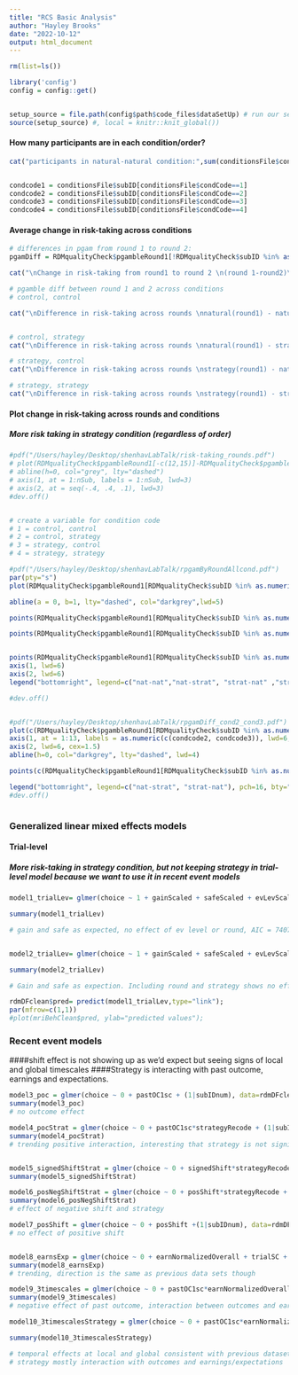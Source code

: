 ```yaml
---
title: "RCS Basic Analysis"
author: "Hayley Brooks"
date: "2022-10-12"
output: html_document
---
```


```r
rm(list=ls())

library('config')
config = config::get()


setup_source = file.path(config$path$code_files$dataSetUp) # run our set up script (which loads all the data)
source(setup_source) #, local = knitr::knit_global())
```

#### How many participants are in each condition/order?
```r

cat("participants in natural-natural condition:",sum(conditionsFile$condCode==1), "\nparticipants in natural-strategy condition:",sum(conditionsFile$condCode==2), "\nparticipants in strategy-natural condition:",sum(conditionsFile$condCode==3),"\nparticipants in strategy-strategy condition:", sum(conditionsFile$condCode==4))


condcode1 = conditionsFile$subID[conditionsFile$condCode==1]
condcode2 = conditionsFile$subID[conditionsFile$condCode==2]
condcode3 = conditionsFile$subID[conditionsFile$condCode==3]
condcode4 = conditionsFile$subID[conditionsFile$condCode==4]
```


#### Average change in risk-taking across conditions
```r

# differences in pgam from round 1 to round 2:
pgamDiff = RDMqualityCheck$pgambleRound1[!RDMqualityCheck$subID %in% as.numeric(excludeSubID)] - RDMqualityCheck$pgambleRound2[!RDMqualityCheck$subID %in% as.numeric(excludeSubID)]

cat("\nChange in risk-taking from round1 to round 2 \n(round 1-round2)\n",mean(pgamDiff))

# pgamble diff between round 1 and 2 across conditions
# control, control

cat("\nDifference in risk-taking across rounds \nnatural(round1) - natural (round2)\ndiff p(gamble)",mean(RDMqualityCheck$pgambleRound1[RDMqualityCheck$subID %in% as.numeric(condcode1)] -RDMqualityCheck$pgambleRound2[RDMqualityCheck$subID %in% as.numeric(condcode1)]))


# control, strategy
cat("\nDifference in risk-taking across rounds \nnatural(round1) - strategy (round2)\ndiff p(gamble)",mean(RDMqualityCheck$pgambleRound1[RDMqualityCheck$subID %in% as.numeric(condcode2)] -RDMqualityCheck$pgambleRound2[RDMqualityCheck$subID %in% as.numeric(condcode2)]))

# strategy, control
cat("\nDifference in risk-taking across rounds \nstrategy(round1) - natural (round2)\ndiff p(gamble)",mean(RDMqualityCheck$pgambleRound1[RDMqualityCheck$subID %in% as.numeric(condcode3)] -RDMqualityCheck$pgambleRound2[RDMqualityCheck$subID %in% as.numeric(condcode3)]))

# strategy, strategy
cat("\nDifference in risk-taking across rounds \nstrategy(round1) - strategy (round2)\ndiff p(gamble)",mean(RDMqualityCheck$pgambleRound1[RDMqualityCheck$subID %in% as.numeric(condcode4)] -RDMqualityCheck$pgambleRound2[RDMqualityCheck$subID %in% as.numeric(condcode4)]))

```

#### Plot change in risk-taking across rounds and conditions
##### More risk taking in strategy condition (regardless of order)
```r

#pdf("/Users/hayley/Desktop/shenhavLabTalk/risk-taking_rounds.pdf")
# plot(RDMqualityCheck$pgambleRound1[-c(12,15)]-RDMqualityCheck$pgambleRound2[-c(12,15)], ylab ="pGamble(round 1 - round 2)", xlab="participant", main="change in risk-taking across rounds", axes=F, pch=16, col="maroon", cex=1.5, ylim=c(-.4,.4), xlim=c(1,24))
# abline(h=0, col="grey", lty="dashed")
# axis(1, at = 1:nSub, labels = 1:nSub, lwd=3)
# axis(2, at = seq(-.4, .4, .1), lwd=3)
#dev.off()


# create a variable for condition code
# 1 = control, control
# 2 = control, strategy
# 3 = strategy, control
# 4 = strategy, strategy

#pdf("/Users/hayley/Desktop/shenhavLabTalk/rpgamByRoundAllcond.pdf")
par(pty="s")
plot(RDMqualityCheck$pgambleRound1[RDMqualityCheck$subID %in% as.numeric(condcode1)], RDMqualityCheck$pgambleRound2[RDMqualityCheck$subID %in% as.numeric(condcode1)], asp=1,col="blue", pch=16, ylim=c(0,1), xlim=c(0,1), ylab="p(gamble round 1)", xlab="p(gamble round 2)", axes=F, cex=2)

abline(a = 0, b=1, lty="dashed", col="darkgrey",lwd=5)

points(RDMqualityCheck$pgambleRound1[RDMqualityCheck$subID %in% as.numeric(condcode2)], RDMqualityCheck$pgambleRound2[RDMqualityCheck$subID %in% as.numeric(condcode2)], col="green",asp=1, pch=16,cex=2)

points(RDMqualityCheck$pgambleRound1[RDMqualityCheck$subID %in% as.numeric(condcode3)], RDMqualityCheck$pgambleRound2[RDMqualityCheck$subID %in% as.numeric(condcode3)], asp=1, col="red", pch=16, cex=2)


points(RDMqualityCheck$pgambleRound1[RDMqualityCheck$subID %in% as.numeric(condcode4)], RDMqualityCheck$pgambleRound2[RDMqualityCheck$subID %in% as.numeric(condcode4)], asp= 1,col="purple", pch=16, cex=2)
axis(1, lwd=6)
axis(2, lwd=6)
legend("bottomright", legend=c("nat-nat","nat-strat", "strat-nat" ,"strat-strat"), pch=16, bty="n", col=c("blue", "green", "red", "purple"), cex=1)

#dev.off()


#pdf("/Users/hayley/Desktop/shenhavLabTalk/rpgamDiff_cond2_cond3.pdf")
plot(c(RDMqualityCheck$pgambleRound1[RDMqualityCheck$subID %in% as.numeric(condcode2)]- RDMqualityCheck$pgambleRound2[RDMqualityCheck$subID %in% as.numeric(condcode2)], RDMqualityCheck$pgambleRound1[RDMqualityCheck$subID %in% as.numeric(condcode3)]- RDMqualityCheck$pgambleRound2[RDMqualityCheck$subID %in% as.numeric(condcode3)]), pch=16, ylab="Risk-taking\n (round 1 - round 2)", xlab="participant", ylim=c(-.5,.5),cex= 2,col=c(rep("green",length(condcode2)), rep("red", length(condcode3))), axes=F)
axis(1, at = 1:13, labels = as.numeric(c(condcode2, condcode3)), lwd=6, cex.axis=1)
axis(2, lwd=6, cex=1.5)
abline(h=0, col="darkgrey", lty="dashed", lwd=4)

points(c(RDMqualityCheck$pgambleRound1[RDMqualityCheck$subID %in% as.numeric(condcode2)]- RDMqualityCheck$pgambleRound2[RDMqualityCheck$subID %in% as.numeric(condcode2)], RDMqualityCheck$pgambleRound1[RDMqualityCheck$subID %in% as.numeric(condcode3)]- RDMqualityCheck$pgambleRound2[RDMqualityCheck$subID %in% as.numeric(condcode3)]), pch=16, cex= 2,col=c(rep("green",length(condcode2)), rep("red", length(condcode3))))

legend("bottomright", legend=c("nat-strat", "strat-nat"), pch=16, bty="n", col=c("green","red"), cex=1)
#dev.off()



```

### Generalized linear mixed effects models
#### Trial-level
##### More risk-taking in strategy condition, but not keeping strategy in trial-level model because we want to use it in recent event models
```r

model1_trialLev= glmer(choice ~ 1 + gainScaled + safeScaled + evLevScaled + roundRecode + (1|subID), data=rdmDFclean , family = "binomial")

summary(model1_trialLev)

# gain and safe as expected, no effect of ev level or round, AIC = 7407.0


model2_trialLev= glmer(choice ~ 1 + gainScaled + safeScaled + evLevScaled + roundRecode*strategyRecode + (1|subID), data=rdmDFclean , family = "binomial")

summary(model2_trialLev)

# Gain and safe as expection. Including round and strategy shows no effect of round but strategy is associated with increased risk in the strategy (Relative to act natural condition), AIC = 7385.2
```

```r
rdmDFclean$pred= predict(model1_trialLev,type="link"); 
par(mfrow=c(1,1))
#plot(mriBehClean$pred, ylab="predicted values");

```


### Recent event models
####shift effect is not showing up as we'd expect but seeing signs of local and global timescales
####Strategy is interacting with past outcome, earnings and expectations.
```r

model3_poc = glmer(choice ~ 0 + pastOC1sc + (1|subIDnum), data=rdmDFclean, family="binomial", offset=pred)
summary(model3_poc)
# no outcome effect

model4_pocStrat = glmer(choice ~ 0 + pastOC1sc*strategyRecode + (1|subIDnum), data=rdmDFclean, family="binomial", offset=pred)
summary(model4_pocStrat)
# trending positive interaction, interesting that strategy is not significant but is in the models below with the other timescales


model5_signedShiftStrat = glmer(choice ~ 0 + signedShift*strategyRecode + (1|subIDnum), data=rdmDFclean, family="binomial", offset=pred)
summary(model5_signedShiftStrat)

model6_posNegShiftStrat = glmer(choice ~ 0 + posShift*strategyRecode + negShift*strategyRecode +(1|subIDnum), data=rdmDFclean, family="binomial", offset=pred)
summary(model6_posNegShiftStrat)
# effect of negative shift and strategy

model7_posShift = glmer(choice ~ 0 + posShift +(1|subIDnum), data=rdmDFclean, family="binomial", offset=pred)
# no effect of positive shift


model8_earnsExp = glmer(choice ~ 0 + earnNormalizedOverall + trialSC + (1|subIDnum), data=rdmDFclean, family="binomial", offset=pred)
summary(model8_earnsExp)
# trending, direction is the same as previous data sets though

model9_3timescales = glmer(choice ~ 0 + pastOC1sc*earnNormalizedOverall + posShift + trialSC + (1|subIDnum), data=rdmDFclean, family="binomial", offset=pred)
summary(model9_3timescales)
# negative effect of past outcome, interaction between outcomes and earnings

model10_3timescalesStrategy = glmer(choice ~ 0 + pastOC1sc*earnNormalizedOverall*strategyRecode + posShift*strategyRecode + trialSC*strategyRecode + (1|subIDnum), data=rdmDFclean, family="binomial", offset=pred)

summary(model10_3timescalesStrategy)

# temporal effects at local and global consistent with previous datasets
# strategy mostly interaction with outcomes and earnings/expectations
```




